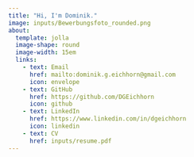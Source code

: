 ```yaml
---
title: "Hi, I'm Dominik."
image: inputs/Bewerbungsfoto_rounded.png
about:
  template: jolla
  image-shape: round
  image-width: 15em
  links: 
    - text: Email
      href: mailto:dominik.g.eichhorn@gmail.com
      icon: envelope
    - text: GitHub
      href: https://github.com/DGEichhorn
      icon: github
    - text: LinkedIn
      href: https://www.linkedin.com/in/dgeichhorn
      icon: linkedin
    - text: CV
      href: inputs/resume.pdf
---
```


<!--This is a Quarto website.

To learn more about Quarto websites visit <https://quarto.org/docs/websites>.

```r
1 + 1
```
-->